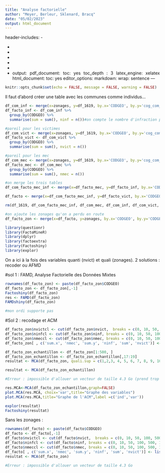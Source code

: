 ---
title: "Analyse factorielle"
author: "Meyer, Berleur, Sklenard, Bracq"
date: "05/02/2023"
output: html_document
---
header-includes:
- \usepackage{fancyhdr}
- \pagestyle{fancy}
- \fancyhead{}
- \fancyfoot{}
- \fancyhead[CO,CE]{Poing Levé}
- \fancyfoot[CO,CE]{Sondage}
- \fancyfoot[R]{\thepage}
output:
  pdf_document:
    toc: yes
    toc_depth : 3
    latex_engine: xelatex
  html_document:
    toc: yes
editor_options: 
  markdown: 
    wrap: sentence
---

```{=html}
<style>
body {
text-align: justify}
</style>
```

```{r setup, include=FALSE}
knitr::opts_chunk$set(echo = FALSE, message = FALSE, warning = FALSE)

```

Il faut d'abord créer une table avec les communes comme individus...

```{r création-base}
df_com_inf <- merge(x=zonages, y=df_1619, by.x='CODGEO', by.y='cog_com_22_inf', all.x=TRUE)#on créé une base avec les communes comme identifiant avec les zonages
df_facto_inf <- df_com_inf %>%
  group_by(CODGEO) %>%
  summarise(sum = sum(), ninf = n())#on compte le nombre d'infraction par commune

#pareil pour les victimes
df_com_vict <- merge(x=zonages, y=df_1619, by.x='CODGEO', by.y='cog_com_22_vict', all.x=TRUE)
df_facto_vict <- df_com_vict %>%
  group_by(CODGEO) %>%
  summarise(sum = sum(), nvict = n())

#pareil pour les mec
df_com_mec <- merge(x=zonages, y=df_1619, by.x='CODGEO', by.y='cog_com_22_mec', all.x=TRUE)
df_facto_mec <- df_com_mec %>%
  group_by(CODGEO) %>%
  summarise(sum = sum(), nmec = n())

#on merge les trois tables
df_com_facto_mec_inf <- merge(x=df_facto_mec, y=df_facto_inf, by.x='CODGEO', by.y='CODGEO', all.x=TRUE)

df_facto <- merge(x=df_com_facto_mec_inf, y=df_facto_vict, by.x='CODGEO', by.y='CODGEO', all.x=TRUE)

rm(df_1619, df_com_facto_mec_inf, df_com_mec, df_com_inf, df_com_vict, df_facto_mec, df_facto_inf, df_facto_vict, t.del)#on supprime toutes les bases qui servent à rien

```

```{r}
#on ajoute les zonages qu'on a perdu en route
df_facto_zon <- merge(x=df_facto, y=zonages, by.x='CODGEO', by.y='CODGEO', all.x=TRUE)
```


```{r chargement-packages}
library(questionr)
library(FactoMineR)
library(dplyr)
library(factoextra)
library(Factoshiny)
library(explor)
```

On a ici à la fois des variables quanti (nvict) et quali (zonages). 2 solutions : recoder ou AFMD

#sol 1 : FAMD, Analyse Factorielle des Données Mixtes
```{r}
rownames(df_facto_zon) <- paste(df_facto_zon$CODGEO)
df_facto_zon <- df_facto_zon[,-1]
Factoshiny(df_facto_zon)
res <- FAMD(df_facto_zon)
FAMDshiny(df_facto_zon)

#mon ordi supporte pas
```

#Sol 2 : recodage et ACM
```{r creation-classes}
df_facto_zon$nvictcl <- cut(df_facto_zon$nvict,  breaks = c(0, 10, 50, 100, 500, 1000, 5000, 10000, 50000), include.lowest = TRUE)
df_facto_zon$ninfcl <- cut(df_facto_zon$ninf, breaks = c(0, 10, 50, 100, 500, 1000, 5000, 10000, 50000), include.lowest = TRUE)
df_facto_zon$nmeccl <- cut(df_facto_zon$nmec, breaks = c(0, 10, 50, 100, 500, 1000, 5000, 10000, 50000), include.lowest = TRUE)
df_facto_zon[ , c('sum.x', 'nmec', 'sum.y', 'ninf', 'sum', 'nvict')] <- list(NULL)#on supprime le reste
```

```{r ACM}

df_facto_zon_echantillon <- df_facto_zon[1:500, ]
df_facto_zon_echantillon <- df_facto_zon_echantillon[,17:19]
resultat <- MCA(df_facto_zon, quali.sup = c(1,2,3, 4, 5, 6, 7, 8, 9, 10, 11,12, 13, 14, 15, 16))

resultat <- MCA(df_facto_zon_echantillon)

#Erreur : impossible d'allouer un vecteur de taille 4.3 Go (prend trop de mémoire vive)

res.MCA<-MCA(df_facto_zon_echantillon,graph=FALSE)
plot.MCA(res.MCA, choix='var',title="Graphe des variables")
plot.MCA(res.MCA,title="Graphe de l'ACM",label =c('ind','var'))

explor(resultat)
Factoshiny(resultat)
```

Sans les zonages :
```{r ACM-sans-zonages}
rownames(df_facto) <- paste(df_facto$CODGEO)
df_facto <- df_facto[,-1]
df_facto$nvictcl <- cut(df_facto$nvict,  breaks = c(0, 10, 50, 100, 500, 1000, 5000, 10000, 50000), include.lowest = TRUE)
df_facto$ninfcl <- cut(df_facto$ninf, breaks = c(0, 10, 50, 100, 500, 1000, 5000, 10000, 50000), include.lowest = TRUE)
df_facto$nmeccl <- cut(df_facto$nmec, breaks = c(0, 10, 50, 100, 500, 1000, 5000, 10000, 50000), include.lowest = TRUE)
df_facto[ , c('sum.x', 'nmec', 'sum.y', 'ninf', 'sum', 'nvict')] <- list(NULL)#on supprime le reste
resultat <- MCA(df_facto_zon)

#Erreur : impossible d'allouer un vecteur de taille 4.3 Go
```





